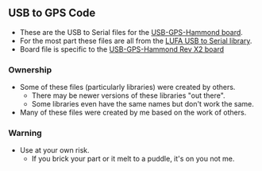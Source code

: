 == USB to GPS Code ==

*These are the USB to Serial files for the [http://land-boards.com/wiki/index.php?title=USB-GPS-Hammond USB-GPS-Hammond board].
*For the most part these files are all from the [http://www.fourwalledcubicle.com/LUFA.php LUFA USB to Serial library].
*Board file is specific to the [http://land-boards.com/wiki/index.php?title=USB-GPS-Hammond USB-GPS-Hammond Rev X2 board]

=== Ownership ===

* Some of these files (particularly libraries) were created by others.
** There may be newer versions of these libraries "out there".
** Some libraries even have the same names but don't work the same.
* Many of these files were created by me based on the work of others.

=== Warning ===

* Use at your own risk.
** If you brick your part or it melt to a puddle, it's on you not me.
